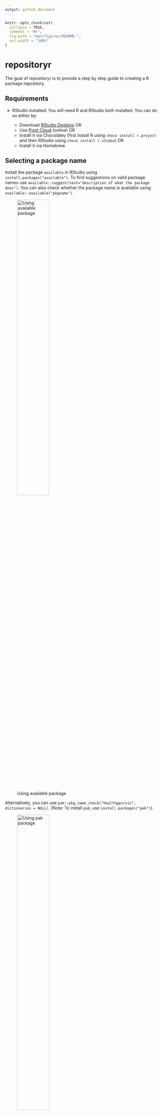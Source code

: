 ```yaml
---
output: github_document
---
```


<!-- README.md is generated from README.Rmd. Please edit that file -->

```r
knitr::opts_chunk$set(
  collapse = TRUE,
  comment = "#>",
  fig.path = "man/figures/README-",
  out.width = "100%"
)
```

# repositoryr

<!-- badges: start -->
<!-- badges: end -->

The goal of repositoryr is to provide a step by step guide to creating a R package repository.

## Requirements

- RStudio installed: You will need R and RStudio both installed. You can do so either by:
  
  - Download [RStudio Desktop](https://posit.co/downloads/) OR
  - Use [Posit Cloud](https://posit.cloud/) (online) OR
  - Install it via Chocolatey (first install R using `choco install r.project` and then RStudio using `choco install r.studio`) OR 
  - Install it via Homebrew.

## Selecting a package name

Install the package `available` in RStudio using `install.packages("available")`. To find suggestions on valid package names use `available::suggest(text="description of what the package does")`. You can also check whether the package name is available using `available::available("pkgname")`.

![Using available package](inst/images/using_available.png){width=50%}

Alternatively, you can use `pak::pkg_name_check("healthgpsrvis", dictionaries = NULL)`. (Note: To install `pak`, use `install.packages("pak")`).

![Using pak package](inst/images/using_pak.png){width=50%}

## Creating a package

- In RStudio go to File -> New Project -> New Directory -> R Package. 
- Write the name of the package and select using renv and initialise git. 
- This will create a minimal package structure. 

## Create and connect with a GitHub repository

- Create a new repository on GitHub using the same name as the package. 
- Set the visibility permissions of this repository as suitable but DO NOT initialise this repository with anything. 
- Copy a clone URL of the repository to your clipboard.

More details: [Create and connect a GitHub repo](https://happygitwithr.com/existing-github-last.html#create-and-connect-a-github-repo-without-usethis)

## Connect local repo to GitHub repo

- Click on the “two purple boxes and a white square” in the Git pane. 
- Click “Add remote”. 
- Paste the GitHub repo’s URL here and pick a remote name, say, `origin` and click “Add”.
- Enter main as the branch name and make sure “Sync branch with remote” is checked and click “Create”.

## Connect local repo to GitHub repo with the command line

- In a shell, run the following (substituting with your URL):

```
git remote add origin https://github.com/ImperialCollegeLondon/repositoryr
git push --set-upstream origin main
```

- You should now be able to see all the project files you committed on the GitHub repo browser.


## Using `devtools`

- Install devtools in RStudio using `install.packages("devtools")`.
- It is a set of packages that support various aspects of package development (it includes the `usethis` package too).

## Using `devtools::check()`

- At this stage, you can try `devtools::check()` to see if there are any issues with the package.
- It should raise an issue about missing/non-standard license in the `DESCRIPTION` file. It will be fixed soon!

## Update `DESCRIPTION` file

- The `DESCRIPTION` file contains the metadata of your package. You can add some descriptive text about your package under `Title` and `Description` fields. You can also fill in the author and maintainer details. 
- Manually add BSD-3-Clause license (recommended) first to your repository and then to the `DESCRIPTION` file.
- Run `devtools::check()` to verify if everything works (As of now, it raises a note "Licence stub is invalid DCF.")

## Add R files and corresponding unit tests

- Create a R function file using `usethis::use_r("filename")`.
- A `filename.R` file will be created under the `R/` directory which you can populate.
- Create a corresponding unit test file using `usethis::use_test("filename")`.
- A `test-filename.R` file will be created under the `tests/testthat/` directory where you can add the unit tests.

## Create website for your package

- Run `install.packages("pkgdown")`.
- To configure the package to use and deploy pkgdown, run `usethis::use_pkgdown_github_pages()`.
- To preview your site locally before publishing, run `pkgdown::build_site()`.
- This will add the necessary components and sets up GitHub Actions for automatic site building when deploying. 
- Your `README.md` becomes the homepage, documentation in `man/` generates a function reference, and vignettes will be rendered into `articles/`.

## Installation

You can install the development version of repositoryr from [GitHub](https://github.com/) with:

``` r
# install.packages("pak")
pak::pak("ImperialCollegeLondon/repositoryr")
```

## Example

This is a basic example which shows you how to solve a common problem:

```r
library(repositoryr)
## basic example code
```

What is special about using `README.Rmd` instead of just `README.md`? You can include R chunks like so:

```r
summary(cars)
```

You'll still need to render `README.Rmd` regularly, to keep `README.md` up-to-date. `devtools::build_readme()` is handy for this.

You can also embed plots, for example:

```r
plot(pressure)
```

In that case, don't forget to commit and push the resulting figure files, so they display on GitHub and CRAN.
